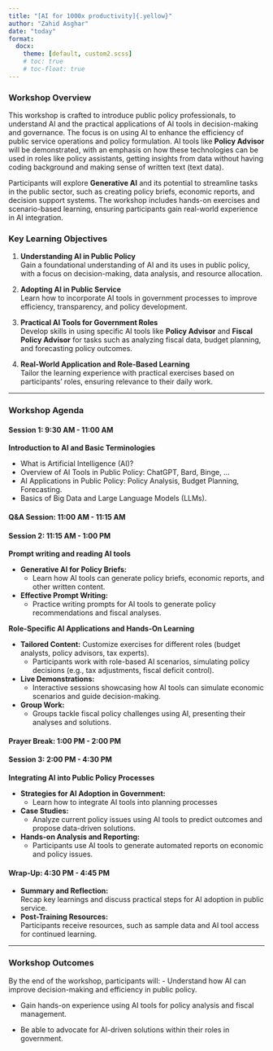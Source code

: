 ---
title: "[AI for 1000x productivity]{.yellow}"
author: "Zahid Asghar"
date: "today"
format: 
  docx:
    theme: [default, custom2.scss]
    # toc: true
    # toc-float: true
---


### [**Workshop Overview**]{.yellow} 

This workshop is crafted to introduce public policy professionals, to understand AI and the practical applications of AI tools in decision-making and governance. The focus is on using AI to enhance the efficiency of public service operations and policy formulation. AI tools like [**Policy Advisor**]{.yellow} will be demonstrated, with an emphasis on how these technologies can be used in roles like policy assistants, getting insights from data without having coding background and making sense of written text (text data).

Participants will explore [**Generative AI**]{.yellow} and its potential to streamline tasks in the public sector, such as creating policy briefs, economic reports, and decision support systems. The workshop includes hands-on exercises and scenario-based learning, ensuring participants gain real-world experience in AI integration.

### [**Key Learning Objectives**]{.yellow}

1. **Understanding AI in Public Policy**  
   Gain a foundational understanding of AI and its uses in public policy, with a focus on decision-making, data analysis, and resource allocation.

2. **Adopting AI in Public Service**  
   Learn how to incorporate AI tools in government processes to improve efficiency, transparency, and policy development.

3. **Practical AI Tools for Government Roles**  
   Develop skills in using specific AI tools like **Policy Advisor** and **Fiscal Policy Advisor** for tasks such as analyzing fiscal data, budget planning, and forecasting policy outcomes.

4. **Real-World Application and Role-Based Learning**  
   Tailor the learning experience with practical exercises based on participants’ roles, ensuring relevance to their daily work.

---

### [**Workshop Agenda**]{.yellow}

#### **Session 1: 9:30 AM - 11:00 AM**
**Introduction to AI and Basic Terminologies**

- What is Artificial Intelligence (AI)?
- Overview of AI Tools in Public Policy: ChatGPT, Bard, Binge, ...
- AI Applications in Public Policy: Policy Analysis, Budget Planning, Forecasting.
- Basics of Big Data and Large Language Models (LLMs).

#### **Q&A Session: 11:00 AM - 11:15 AM**

#### **Session 2: 11:15 AM - 1:00 PM**

**Prompt writing and reading AI tools**

- **Generative AI for Policy Briefs:**  
   - Learn how AI tools can generate policy briefs, economic reports, and other written content. 
   
- **Effective Prompt Writing:**  
   - Practice writing prompts for AI tools to generate policy recommendations and fiscal analyses. 




**Role-Specific AI Applications and Hands-On Learning**

- **Tailored Content:** Customize exercises for different roles (budget analysts, policy advisors, tax experts).  
   - Participants work with role-based AI scenarios, simulating policy decisions (e.g., tax adjustments, fiscal deficit control).
- **Live Demonstrations:**  
   - Interactive sessions showcasing how AI tools can simulate economic scenarios and guide decision-making.
- **Group Work:**  
   - Groups tackle fiscal policy challenges using AI, presenting their analyses and solutions.

#### **Prayer Break: 1:00 PM - 2:00 PM**

#### **Session 3: 2:00 PM - 4:30 PM**
**Integrating AI into Public Policy Processes**

- **Strategies for AI Adoption in Government:**  
   - Learn how to integrate AI tools into planning processes 
- **Case Studies:**  
   - Analyze current policy issues using AI tools to predict outcomes and propose data-driven solutions.
- **Hands-on Analysis and Reporting:**  
   - Participants use AI tools to generate automated reports on economic and policy issues.

#### **Wrap-Up: 4:30 PM - 4:45 PM**

- **Summary and Reflection:**  
   Recap key learnings and discuss practical steps for AI adoption in public service.
- **Post-Training Resources:**  
   Participants receive resources, such as sample data and AI tool access for continued learning.

---

### [**Workshop Outcomes**]{.yellow}

By the end of the workshop, participants will: 
- Understand how AI can improve decision-making and efficiency in public policy. 

- Gain hands-on experience using AI tools for policy analysis and fiscal management. 

- Be able to advocate for AI-driven solutions within their roles in government. 

